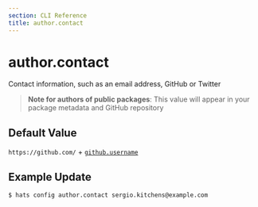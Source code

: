 ```yaml
---
section: CLI Reference
title: author.contact
---
```


# author.contact

Contact information, such as an email address, GitHub or Twitter

> **Note for authors of public packages**: This value will appear in your package metadata and GitHub repository

## Default Value

`https://github.com/` + [`github.username`](/docs/v1/cli-reference/github-username)

## Example Update

```
$ hats config author.contact sergio.kitchens@example.com
```
